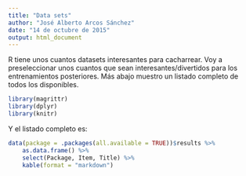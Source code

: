 ```yaml
---
title: "Data sets"
author: "José Alberto Arcos Sánchez"
date: "14 de octubre de 2015"
output: html_document
---
```


R tiene unos cuantos datasets interesantes para cacharrear. 
Voy a preseleccionar unos cuantos que sean interesantes/divertidos para los entrenamientos posteriores. Más abajo muestro un listado completo de todos los disponibles.

```r
library(magrittr)
library(dplyr)
library(knitr)
```



Y el listado completo es:

```r
data(package = .packages(all.available = TRUE))$results %>% 
    as.data.frame() %>%
    select(Package, Item, Title) %>%
    kable(format = "markdown")
```



